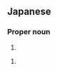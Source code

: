 ==Japanese==
{{ja-kanjitab|雅|美}}

===Proper noun===
{{ja-pos|proper|まさみ}}

# {{given name|male|lang=ja}}

{{ja-pos|proper|まみ}}

# {{given name|male|lang=ja}}